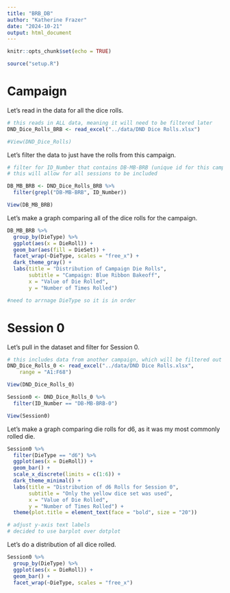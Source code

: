 ```yaml
---
title: "BRB_DB"
author: "Katherine Frazer"
date: "2024-10-21"
output: html_document
---
```


```r
knitr::opts_chunk$set(echo = TRUE)
```

```r
source("setup.R")
```

# Campaign

Let's read in the data for all the dice rolls.

```r
# this reads in ALL data, meaning it will need to be filtered later
DND_Dice_Rolls_BRB <- read_excel("../data/DND Dice Rolls.xlsx")

#View(DND_Dice_Rolls)
```

Let's filter the data to just have the rolls from this campaign.

```r
# filter for ID_Number that contains DB-MB-BRB (unique id for this campaign)
# this will allow for all sessions to be included

DB_MB_BRB <- DND_Dice_Rolls_BRB %>%
  filter(grepl("DB-MB-BRB", ID_Number))

View(DB_MB_BRB)
```

Let's make a graph comparing all of the dice rolls for the campaign.

```r
DB_MB_BRB %>%
  group_by(DieType) %>%
  ggplot(aes(x = DieRoll)) +
  geom_bar(aes(fill = DieSet)) +
  facet_wrap(~DieType, scales = "free_x") +
  dark_theme_gray() +
  labs(title = "Distribution of Campaign Die Rolls",
       subtitle = "Campaign: Blue Ribbon Bakeoff",
       x = "Value of Die Rolled",
       y = "Number of Times Rolled")

#need to arrnage DieType so it is in order
```

# Session 0

Let's pull in the dataset and filter for Session 0.

```r
# this includes data from another campaign, which will be filtered out later
DND_Dice_Rolls_0 <- read_excel("../data/DND Dice Rolls.xlsx", 
    range = "A1:F68")

View(DND_Dice_Rolls_0)

Session0 <- DND_Dice_Rolls_0 %>%
  filter(ID_Number == "DB-MB-BRB-0")

View(Session0)
```

Let's make a graph comparing die rolls for d6, as it was my most commonly rolled die.

```r
Session0 %>%
  filter(DieType == "d6") %>%
  ggplot(aes(x = DieRoll)) +
  geom_bar() +
  scale_x_discrete(limits = c(1:6)) +
  dark_theme_minimal() +
  labs(title = "Distribution of d6 Rolls for Session 0",
       subtitle = "Only the yellow dice set was used",
       x = "Value of Die Rolled",
       y = "Number of Times Rolled") +
  theme(plot.title = element_text(face = "bold", size = "20"))

# adjust y-axis text labels
# decided to use barplot over dotplot
```

Let's do a distribution of all dice rolled.

```r
Session0 %>%
  group_by(DieType) %>%
  ggplot(aes(x = DieRoll)) +
  geom_bar() +
  facet_wrap(~DieType, scales = "free_x")
```

